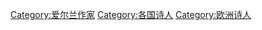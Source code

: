 {{Commonscat|Poets from Ireland}}

[[Category:爱尔兰作家|Category:爱尔兰作家]]
[[Category:各国诗人|Category:各国诗人]]
[[Category:欧洲诗人|Category:欧洲诗人]]